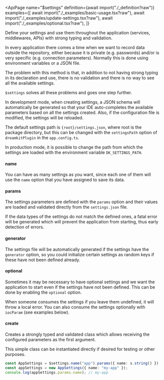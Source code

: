 
<ApiPage
  name="$settings"
  definition={await import("./_definition?raw")} 
  examples={[
    await import("./_examples/basic-usage.tsx?raw"),
    await import("./_examples/update-settings.tsx?raw"),
    await import("./_examples/optional.tsx?raw"),
  ]}
>

Define your settings and use them throughout the application (services, middlewares, APIs) with strong typing and validation.

In every application there comes a time when we want to record data outside the repository, either because it is private (e.g. passwords) and/or is very specific (e.g. connection parameters). Normally this is done using environment variables or a JSON file.

The problem with this method is that, in addition to not having strong typing in its declaration and use, there is no validation and there is no way to see all the available settings.

`$settings` solves all these problems and goes one step further.

In development mode, when creating settings, a JSON schema will automatically be generated so that your IDE auto-completes the available parameters based on all the settings created. Also, if the configuration file is modified, the settings will be reloaded.

The default settings path is `{root}/settings.json`, where root is the package directory, but this can be changed with the `settingsPath` option of `dreamkitPlugin` in the `app.config.ts`.

In production mode, it is possible to change the path from which the settings are loaded with the environment variable `DK_SETTINGS_PATH`.

<div slot="post-definition">

#### name

You can have as many settings as you want, since each one of them will use the `name` option that you have assigned to save its data.

#### params

The settings parameters are defined with the `params` option and their values ​​are loaded and validated directly from the `settings.json` file.

If the data types of the settings do not match the defined ones, a fatal error will be generated which will prevent the application from starting, thus early detection of errors.

#### generator

The settings file will be automatically generated if the settings have the `generator` option, so you could initialize certain settings as random keys if these have not been defined already.

#### optional

Sometimes it may be necessary to have optional settings and we want the application to start even if the settings have not been defined. This can be done by enabling the `optional` option.

When someone consumes the settings if you leave them undefined, it will throw a local error. You can also consume the settings optionally with `iocParam` (see examples below).

#### create

Creates a strongly typed and validated class which allows receiving the configured parameters as the first argument.

This simple class can be instantiated directly if desired for testing or other purposes.

```ts
const AppSettings = $settings.name("app").params({ name: s.string() }).create();
const appSettings = new AppSettings({ name: "my-app" });
console.log(appSettings.params.name); // my-app
```

</div>

</ApiPage>
